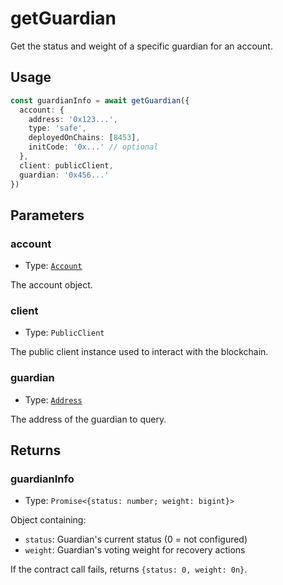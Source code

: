 # getGuardian

Get the status and weight of a specific guardian for an account.

## Usage

```typescript
const guardianInfo = await getGuardian({
  account: {
    address: '0x123...',
    type: 'safe',
    deployedOnChains: [8453],
    initCode: '0x...' // optional
  },
  client: publicClient,
  guardian: '0x456...'
})
```

## Parameters

### account

- Type: [`Account`](/module-sdk/glossary/types.mdx#account)

The account object.

### client

- Type: `PublicClient`

The public client instance used to interact with the blockchain.

### guardian

- Type: [`Address`](https://viem.sh/docs/glossary/types#address)

The address of the guardian to query.

## Returns

### guardianInfo

- Type: `Promise<{status: number; weight: bigint}>`

Object containing:
- `status`: Guardian's current status (0 = not configured)
- `weight`: Guardian's voting weight for recovery actions

If the contract call fails, returns `{status: 0, weight: 0n}`.